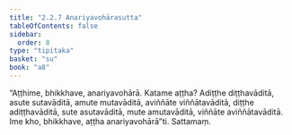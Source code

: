 ```yaml
---
title: "2.2.7 Anariyavohārasutta"
tableOfContents: false
sidebar:
  order: 8
type: "tipitaka"
basket: "su"
book: "a8"
---
```



<DynamicBreadcrumb />

<Division number="67" book="a8" bookNo="17" page="127">

<Paragraph number="681" book="a8">
“Aṭṭhime, bhikkhave, anariyavohārā. Katame aṭṭha? Adiṭṭhe diṭṭhavāditā, asute sutavāditā, amute mutavāditā, aviññāte viññātavāditā, diṭṭhe adiṭṭhavāditā, sute asutavāditā, mute amutavāditā, viññāte aviññātavāditā. Ime kho, bhikkhave, aṭṭha anariyavohārā”ti.

</Paragraph>
</Division>

<Paragraph number="682" type="center" book="a8">
Sattamaṃ.
</Paragraph>